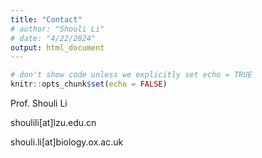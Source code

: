 ```yaml
---
title: "Contact"
# author: "Shouli Li"
# date: "4/22/2024"
output: html_document
---
```


```r
# don't show code unless we explicitly set echo = TRUE
knitr::opts_chunk$set(echo = FALSE)

```


Prof. Shouli Li 

shoulili[at]lzu.edu.cn

shouli.li[at]biology.ox.ac.uk

